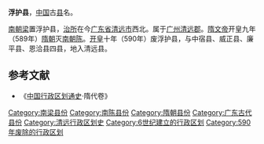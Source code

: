 '''浮护县'''，[[中国|中国]]古[[县|县]]名。

[[南朝梁|南朝梁]]置浮护县，[[治所|治所]]在今[[广东省|广东省]][[清远市|清远市]]西北。属于[[广州_(古代)|广州]][[清远郡|清远郡]]。[[隋文帝|隋文帝]]开皇九年（589年）[[隋朝|隋朝]]灭[[南朝陈|南朝陈]]。[[开皇|开皇]]十年（590年）废浮护县，与中宿县、威正县、廉平县、恩洽县四县，地入清远县。

==参考文献==
*《[[中国行政区划通史|中国行政区划通史]]·隋代卷》
{{广东行政区划小作品}}
{{DEFAULTSORT:F}}
[[Category:南梁县份|Category:南梁县份]] 
[[Category:南陈县份|Category:南陈县份]]
[[Category:隋朝县份|Category:隋朝县份]]
[[Category:广东古代县份|Category:广东古代县份]]
[[Category:清远行政区划史|Category:清远行政区划史]]
[[Category:6世纪建立的行政区划|Category:6世纪建立的行政区划]]
[[Category:590年废除的行政区划|Category:590年废除的行政区划]]